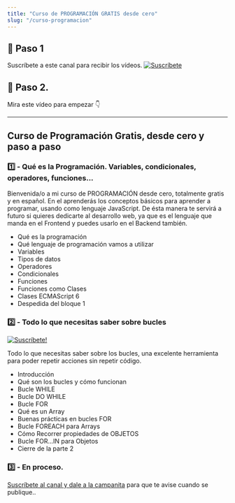 ```yaml
---
title: "Curso de PROGRAMACIÓN GRATIS desde cero"
slug: "/curso-programacion"
---
```



## 🎥 Paso 1

Suscríbete a este canal para recibir los vídeos.
[![Suscríbete](./youtube-suscribirme.png)](https://youtube.com/carlosazaustre?sub_confirmation=1)

## 🍿 Paso 2.

Mira este vídeo para empezar 👇

<YouTube videoId="cONAp3Wchy4" />

---

## Curso de Programación Gratis, desde cero y paso a paso

### 1️⃣ - Qué es la Programación. Variables, condicionales, operadores, funciones...

<YouTube videoId="-rj-zxmdGHA" />

Bienvenida/o a mi curso de PROGRAMACIÓN desde cero, totalmente gratis y en español.
En el aprenderás los conceptos básicos para aprender a programar, usando como lenguaje JavaScript.
De ésta manera te servirá a futuro si quieres dedicarte al desarrollo web,
ya que es el lenguaje que manda en el Frontend y puedes usarlo en el Backend también.

- Qué es la programación
- Qué lenguaje de programación vamos a utilizar
- Variables
- Tipos de datos
- Operadores
- Condicionales
- Funciones
- Funciones como Clases
- Clases ECMAScript 6
- Despedida del bloque 1

### 2️⃣ - Todo lo que necesitas saber sobre bucles

<YouTube videoId="5ct-3tDiRUY" />

[![Suscríbete!](./suscribe-follow.png)](https://youtube.com/carlosazaustre?sub_confirmation=1)

Todo lo que necesitas saber sobre los bucles, una excelente herramienta para
poder repetir acciones sin repetir código.

- Introducción
- Qué son los bucles y cómo funcionan
- Bucle WHILE
- Bucle DO WHILE
- Bucle FOR
- Qué es un Array
- Buenas prácticas en bucles FOR
- Bucle FOREACH para Arrays
- Cómo Recorrer propiedades de OBJETOS
- Bucle FOR...IN para Objetos
- Cierre de la parte 2

### 3️⃣ - En proceso.

[Suscríbete al canal y dale a la campanita](https://youtube.com/carlosazaustre?sub_confirmation=1) para que te avise cuando se publique..
